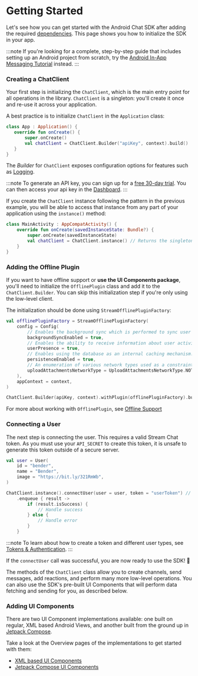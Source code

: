 # Getting Started

Let's see how you can get started with the Android Chat SDK after adding the required [dependencies](./02-dependencies.mdx). This page shows you how to initialize the SDK in your app.

:::note
If you're looking for a complete, step-by-step guide that includes setting up an Android project from scratch, try the [Android In-App Messaging Tutorial](https://getstream.io/tutorials/android-chat/) instead.
:::

### Creating a ChatClient

Your first step is initializing the `ChatClient`, which is the main entry point for all operations in the library. `ChatClient` is a singleton: you'll create it once and re-use it across your application.

A best practice is to initialize `ChatClient` in the `Application` class:

 ```kotlin
 class App : Application() {
    override fun onCreate() {
        super.onCreate()
        val chatClient = ChatClient.Builder("apiKey", context).build()
    }
}
 ```

The _Builder_ for `ChatClient` exposes configuration options for features such as [Logging](./05-logging.mdx).

:::note
To generate an API key, you can sign up for a [free 30-day trial](https://getstream.io/chat/trial/). You can then access your api key in the [Dashboard](https://getstream.io/dashboard).
:::

If you create the `ChatClient` instance following the pattern in the previous example, you will be able to access that instance from any part of your application using the `instance()` method:

```kotlin
class MainActivity : AppCompatActivity() {
    override fun onCreate(savedInstanceState: Bundle?) {
        super.onCreate(savedInstanceState)
        val chatClient = ChatClient.instance() // Returns the singleton instance
    }
}
```

### Adding the Offline Plugin

If you want to have offline support or **use the UI Components package**, you'll need to initialize the `OfflinePlugin` class and add it to the `ChatClient.Builder`. You can skip this initialization step if you're only using the low-level client.

The initialization should be done using `StreamOfflinePluginFactory`:

```kotlin
val offlinePluginFactory = StreamOfflinePluginFactory(
    config = Config(
        // Enables the background sync which is performed to sync user actions done without the Internet connection.
        backgroundSyncEnabled = true,
        // Enables the ability to receive information about user activity such as last active date and if they are online right now.
        userPresence = true,
        // Enables using the database as an internal caching mechanism.
        persistenceEnabled = true,
        // An enumeration of various network types used as a constraint inside upload attachments worker.
        uploadAttachmentsNetworkType = UploadAttachmentsNetworkType.NOT_ROAMING,
    ),
    appContext = context,
)

ChatClient.Builder(apiKey, context).withPlugin(offlinePluginFactory).build()
```

For more about working with `OfflinePlugin`, see [Offline Support](../02-client/06-guides/06-offline-support.mdx)

### Connecting a User

The next step is connecting the user. This requires a valid Stream Chat token. As you must use your `API_SECRET` to create this token, it is unsafe to generate this token outside of a secure server.

```kotlin
val user = User(
    id = "bender",
    name = "Bender",
    image = "https://bit.ly/321RmWb",
)

ChatClient.instance().connectUser(user = user, token = "userToken") // Replace with a real token
    .enqueue { result ->
        if (result.isSuccess) {
            // Handle success
        } else {
            // Handle error
        }
    }
```

:::note
To learn about how to create a token and different user types, see [Tokens & Authentication](https://getstream.io/chat/docs/android/tokens_and_authentication/?language=kotlin).
:::

If the `connectUser` call was successful, you are now ready to use the SDK! 🎉

The methods of the `ChatClient` class allow you to create channels, send messages, add reactions, and perform many more low-level operations. You can also use the SDK's pre-built UI Components that will perform data fetching and sending for you, as described below.

### Adding UI Components

There are two UI Component implementations available: one built on regular, XML based Android Views, and another built from the ground up in [Jetpack Compose](https://developer.android.com/jetpack/compose).

Take a look at the Overview pages of the implementations to get started with them:
- [XML based UI Components](../03-ui/01-overview.mdx)
- [Jetpack Compose UI Components](../04-compose/01-overview.mdx)
